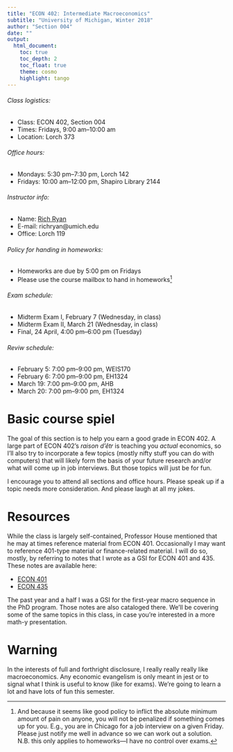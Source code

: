 ```yaml
---
title: "ECON 402: Intermediate Macroeconomics"
subtitle: "University of Michigan, Winter 2018"
author: "Section 004"
date: ""
output: 
  html_document:
    toc: true
    toc_depth: 2
    toc_float: true
    theme: cosmo
    highlight: tango
---
```


###### Class logistics:

* Class: ECON 402, Section 004
* Times: Fridays, 9:00 am&ndash;10:00 am
* Location: Lorch 373

###### Office hours:

* Mondays: 5:30 pm&ndash;7:30 pm, Lorch 142
* Fridays: 10:00 am&ndash;12:00 pm, Shapiro Library 2144

###### Instructor info:

* Name: [Rich Ryan](https://richryan.github.io/)
* E-mail: richryan@umich.edu
* Office: Lorch 119

###### Policy for handing in homeworks:

* Homeworks are due by 5:00 pm on Fridays
* Please use the course mailbox to hand in homeworks[^1]

###### Exam schedule:

* Midterm Exam I, February 7 (Wednesday, in class)
* Midterm Exam II, March 21 (Wednesday, in class)
* Final, 24 April, 4:00 pm&ndash;6:00 pm (Tuesday)

###### Reviw schedule:

* February 5: 7:00 pm&ndash;9:00 pm, WEIS170
* February 6: 7:00 pm&ndash;9:00 pm, EH1324
* March 19: 7:00 pm&ndash;9:00 pm, AHB
* March 20: 7:00 pm&ndash;9:00 pm, EH1324

# Basic course spiel

The goal of this section is to help you earn a good grade in ECON 402.
A large part of ECON 402's _raison d'&ecirc;tr_ is teaching you _actual_ economics,
so I'll also try to incorporate a few topics (mostly nifty stuff you can do with computers) that will likely form the basis of your future research and/or what will come up in job interviews.
But those topics will just be for fun.

I encourage you to attend all sections and office hours.
Please speak up if a topic needs more consideration.
And please laugh at all my jokes.

# Resources

While the class is largely self-contained,
Professor House mentioned that he may at times reference material from ECON 401.
Occasionally I may want to reference 401-type material or finance-related material.
I will do so, mostly, by referring to notes that I wrote as a GSI for ECON 401 and 435.
These notes are available here:

* [ECON 401](https://richryan.github.io/notes/#intermediate-microeconomic-theory-econ-401)
* [ECON 435](https://richryan.github.io/notes/#financial-economics-econ-435)

The past year and a half I was a GSI for the first-year macro sequence in the PhD program.
Those notes are also cataloged there.
We'll be covering some of the same topics in this class, 
in case you're interested in a more math-y presentation.

# Warning

In the interests of full and forthright disclosure,
I really really really like macroeconomics.
Any economic evangelism is only meant in jest or to signal what I think is useful to know (like for exams).
We're going to learn a lot and have lots of fun this semester.

[^1]: And because it seems like good policy to inflict the absolute minimum amount of pain on anyone,
you will not be penalized if something comes up for you.
E.g., you are in Chicago for a job interview on a given Friday.
Please just notify me well in advance so we can work out a solution.
N.B. this only applies to homeworks&mdash;I have no control over exams.